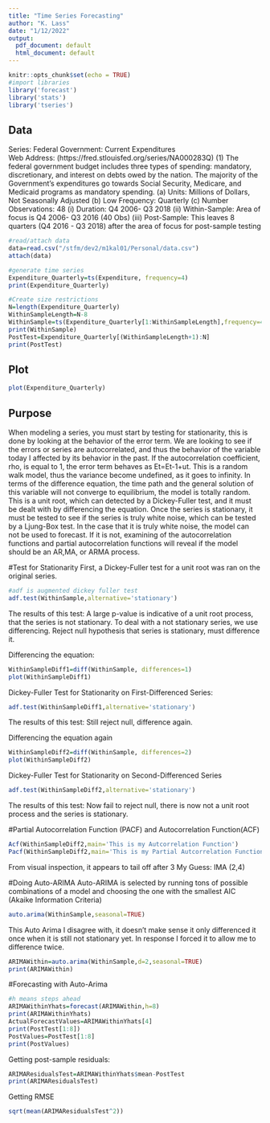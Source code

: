 ```yaml
---
title: "Time Series Forecasting"
author: "K. Lass"
date: "1/12/2022"
output:
  pdf_document: default
  html_document: default
---
```


```r
knitr::opts_chunk$set(echo = TRUE)
#import libraries 
library('forecast')
library('stats')
library('tseries')

```

## Data

Series:	Federal Government: Current Expenditures  
Web Address: (https://fred.stlouisfed.org/series/NA000283Q)
(1)	The federal government budget includes three types of spending: mandatory, discretionary, and interest on debts owed by the nation. The majority of the Government's expenditures go towards Social Security, Medicare, and Medicaid programs as mandatory spending. 
(a)	Units: Millions of Dollars, Not Seasonally Adjusted
(b)	Low Frequency: Quarterly
(c)	Number Observations: 48 
(i)	Duration: Q4 2006- Q3 2018
(ii)	Within-Sample: Area of focus is Q4 2006- Q3 2016 (40 Obs)
(iii)	Post-Sample: This leaves 8 quarters (Q4 2016 - Q3 2018) after the area of focus for post-sample testing


```r

#read/attach data
data=read.csv("/stfm/dev2/m1kal01/Personal/data.csv")
attach(data)

#generate time series
Expenditure_Quarterly=ts(Expenditure, frequency=4)
print(Expenditure_Quarterly)

#Create size restrictions
N=length(Expenditure_Quarterly)
WithinSampleLength=N-8
WithinSample=ts(Expenditure_Quarterly[1:WithinSampleLength],frequency=4,start=c(2006,4))
print(WithinSample)
PostTest=Expenditure_Quarterly[(WithinSampleLength+1):N]
print(PostTest)
```

## Plot


```r
plot(Expenditure_Quarterly)
```

## Purpose
When modeling a series, you must start by testing for stationarity, this is done by looking at the behavior of the error term. We are looking to see if the errors or series are autocorrelated, and thus the behavior of the variable today I affected by its behavior in the past. If the autocorrelation coefficient, rho, is equal to 1, the error term behaves as Et=Et-1+ut. This is a random walk model, thus the variance become undefined, as it goes to infinity. In terms of the difference equation, the time path and the general solution of this variable will not converge to equilibrium, the model is totally random. This is a unit root, which can detected by a Dickey-Fuller test, and it must be dealt with by differencing the equation. Once the series is stationary, it must be tested to see if the series is truly white noise, which can be tested by a Ljung-Box test. In the case that it is truly white noise, the model can not be used to forecast. If it is not, examining of the autocorrelation functions and partial autocorrelation functions will reveal if the model should be an AR,MA, or ARMA process.

#Test for Stationarity
First, a Dickey-Fuller test for a unit root was ran on the original series.

```r
#adf is augmented dickey fuller test
adf.test(WithinSample,alternative='stationary')
```
The results of this test:
A large p-value is indicative of a unit root process, that the series is not stationary. To deal with a not stationary series, we use differencing.
Reject null hypothesis that series is stationary, must difference it.

Differencing the equation:
```r
WithinSampleDiff1=diff(WithinSample, differences=1)
plot(WithinSampleDiff1)
```

Dickey-Fuller Test for Stationarity on First-Differenced Series:
```r
adf.test(WithinSampleDiff1,alternative='stationary')
```
The results of this test:
Still reject null, difference again.

Differencing the equation again
```r
WithinSampleDiff2=diff(WithinSample, differences=2)
plot(WithinSampleDiff2)
```

Dickey-Fuller Test for Stationarity on Second-Differenced Series
```r
adf.test(WithinSampleDiff2,alternative='stationary')
```
The results of this test:
Now fail to reject null, there is now not a unit root process and the series is stationary.

#Partial Autocorrelation Function (PACF) and Autocorrelation Function(ACF)
```r
Acf(WithinSampleDiff2,main='This is my Autcorrelation Function')
Pacf(WithinSampleDiff2,main='This is my Partial Autcorrelation Function')
```
From visual inspection, it appears to tail off after 3
My Guess: IMA (2,4)

#Doing Auto-ARIMA
Auto-ARIMA is selected by running tons of possible combinations of a model and choosing the one with the smallest AIC (Akaike Information Criteria)
```r
auto.arima(WithinSample,seasonal=TRUE)
```
This Auto Arima I disagree with, it doesn't make sense it only differenced it once when it is still not stationary yet.
In response I forced it to allow me to difference twice.
```r
ARIMAWithin=auto.arima(WithinSample,d=2,seasonal=TRUE)
print(ARIMAWithin)
```

#Forecasting with Auto-Arima  
```r
#h means steps ahead
ARIMAWithinYhats=forecast(ARIMAWithin,h=8)
print(ARIMAWithinYhats)
ActualForecastValues=ARIMAWithinYhats[4]
print(PostTest[1:8])
PostValues=PostTest[1:8]
print(PostValues)
```

Getting post-sample residuals:
```r
ARIMAResidualsTest=ARIMAWithinYhats$mean-PostTest
print(ARIMAResidualsTest)
```

Getting RMSE
```r
sqrt(mean(ARIMAResidualsTest^2))
```









